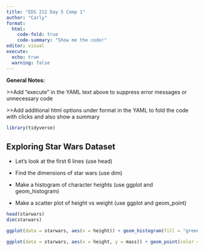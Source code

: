 ```yaml
---
title: "EDS 212 Day 5 Comp 1"
author: "Carly"
format: 
  html:
    code-fold: true
    code-summary: "Show me the code!"
editor: visual
execute: 
  echo: true
  warning: false
---
```


**General Notes:**

\>\>Add "execute" in the YAML text above to suppress error messages or unnecessary code

\>\>Add additional html options under format in the YAML to fold the code with clicks and also show a summary

```r
library(tidyverse)
```

## Exploring Star Wars Dataset

-   Let's look at the first 6 lines (use head)

-   Find the dimensions of star wars (use dim)

-   Make a histogram of character heights (use ggplot and geom_histogram)

-   Make a scatter plot of height vs weight (use ggplot and geom_point)

```r
head(starwars)
dim(starwars)

ggplot(data = starwars, aes(x = height)) + geom_histogram(fill = "green") + labs(x = "Height in cm", y = "Count")

ggplot(data = starwars, aes(x = height, y = mass)) + geom_point(color = "blue")

```
